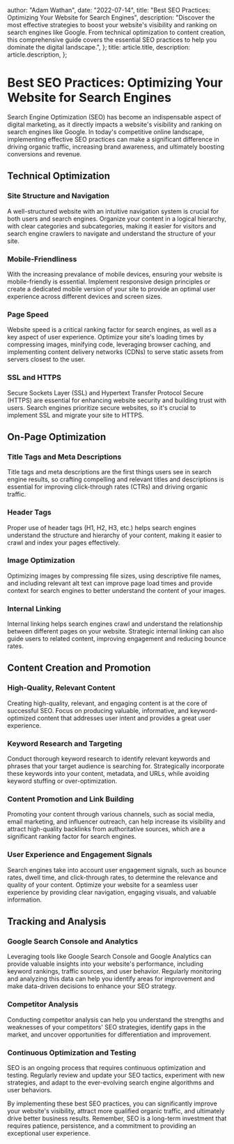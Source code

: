   author: "Adam Wathan",
  date: "2022-07-14",
  title: "Best SEO Practices: Optimizing Your Website for Search Engines",
  description:
    "Discover the most effective strategies to boost your website's visibility and ranking on search engines like Google. From technical optimization to content creation, this comprehensive guide covers the essential SEO practices to help you dominate the digital landscape.",
};
  title: article.title,
  description: article.description,
};




# Best SEO Practices: Optimizing Your Website for Search Engines

Search Engine Optimization (SEO) has become an indispensable aspect of digital marketing, as it directly impacts a website's visibility and ranking on search engines like Google. In today's competitive online landscape, implementing effective SEO practices can make a significant difference in driving organic traffic, increasing brand awareness, and ultimately boosting conversions and revenue.

## Technical Optimization

### **Site Structure and Navigation**

A well-structured website with an intuitive navigation system is crucial for both users and search engines. Organize your content in a logical hierarchy, with clear categories and subcategories, making it easier for visitors and search engine crawlers to navigate and understand the structure of your site.

### **Mobile-Friendliness**

With the increasing prevalance of mobile devices, ensuring your website is mobile-friendly is essential. Implement responsive design principles or create a dedicated mobile version of your site to provide an optimal user experience across different devices and screen sizes.

### **Page Speed**

Website speed is a critical ranking factor for search engines, as well as a key aspect of user experience. Optimize your site's loading times by compressing images, minifying code, leveraging browser caching, and implementing content delivery networks (CDNs) to serve static assets from servers closest to the user.

### **SSL and HTTPS**

Secure Sockets Layer (SSL) and Hypertext Transfer Protocol Secure (HTTPS) are essential for enhancing website security and building trust with users. Search engines prioritize secure websites, so it's crucial to implement SSL and migrate your site to HTTPS.

## On-Page Optimization

### **Title Tags and Meta Descriptions**

Title tags and meta descriptions are the first things users see in search engine results, so crafting compelling and relevant titles and descriptions is essential for improving click-through rates (CTRs) and driving organic traffic.

### **Header Tags**

Proper use of header tags (H1, H2, H3, etc.) helps search engines understand the structure and hierarchy of your content, making it easier to crawl and index your pages effectively.

### **Image Optimization**

Optimizing images by compressing file sizes, using descriptive file names, and including relevant alt text can improve page load times and provide context for search engines to better understand the content of your images.

### **Internal Linking**

Internal linking helps search engines crawl and understand the relationship between different pages on your website. Strategic internal linking can also guide users to related content, improving engagement and reducing bounce rates.

## Content Creation and Promotion

### **High-Quality, Relevant Content**

Creating high-quality, relevant, and engaging content is at the core of successful SEO. Focus on producing valuable, informative, and keyword-optimized content that addresses user intent and provides a great user experience.

### **Keyword Research and Targeting**

Conduct thorough keyword research to identify relevant keywords and phrases that your target audience is searching for. Strategically incorporate these keywords into your content, metadata, and URLs, while avoiding keyword stuffing or over-optimization.

### **Content Promotion and Link Building**

Promoting your content through various channels, such as social media, email marketing, and influencer outreach, can help increase its visibility and attract high-quality backlinks from authoritative sources, which are a significant ranking factor for search engines.

### **User Experience and Engagement Signals**

Search engines take into account user engagement signals, such as bounce rates, dwell time, and click-through rates, to determine the relevance and quality of your content. Optimize your website for a seamless user experience by providing clear navigation, engaging visuals, and valuable information.

## Tracking and Analysis

### **Google Search Console and Analytics**

Leveraging tools like Google Search Console and Google Analytics can provide valuable insights into your website's performance, including keyword rankings, traffic sources, and user behavior. Regularly monitoring and analyzing this data can help you identify areas for improvement and make data-driven decisions to enhance your SEO strategy.

### **Competitor Analysis**

Conducting competitor analysis can help you understand the strengths and weaknesses of your competitors' SEO strategies, identify gaps in the market, and uncover opportunities for differentiation and improvement.

### **Continuous Optimization and Testing**

SEO is an ongoing process that requires continuous optimization and testing. Regularly review and update your SEO tactics, experiment with new strategies, and adapt to the ever-evolving search engine algorithms and user behaviors.

By implementing these best SEO practices, you can significantly improve your website's visibility, attract more qualified organic traffic, and ultimately drive better business results. Remember, SEO is a long-term investment that requires patience, persistence, and a commitment to providing an exceptional user experience.